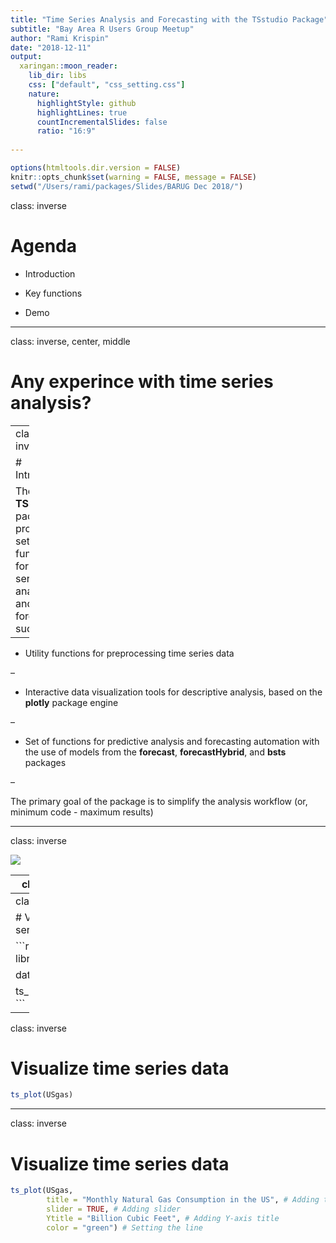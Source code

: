 ```yaml
---
title: "Time Series Analysis and Forecasting with the TSstudio Package"
subtitle: "Bay Area R Users Group Meetup"
author: "Rami Krispin"
date: "2018-12-11"
output:
  xaringan::moon_reader:
    lib_dir: libs
    css: ["default", "css_setting.css"]
    nature:
      highlightStyle: github
      highlightLines: true
      countIncrementalSlides: false
      ratio: "16:9"
    
---
```


```r
options(htmltools.dir.version = FALSE)
knitr::opts_chunk$set(warning = FALSE, message = FALSE)
setwd("/Users/rami/packages/Slides/BARUG Dec 2018/")
```

class: inverse

# Agenda

- Introduction

- Key functions

- Demo


---

class: inverse, center, middle

# Any experince with time series analysis?

---
class: inverse

# Introduction

The **TSstudio** package provides a set of functions for time series analysis and forecasting such as:

--

- Utility functions for preprocessing time series data

--

- Interactive data visualization tools for descriptive analysis, based on the **plotly** package engine

--

- Set of functions for predictive analysis and forecasting automation with the use of models from the **forecast**, **forecastHybrid**, and **bsts** packages

--

The primary goal of the package is to simplify the analysis workflow (or, minimum code - maximum results) 


---

class: inverse

![](TSstudio Structure.png)

---
class: inverse

# Installation

Install from [CRAN](https://cran.r-project.org/web/packages/TSstudio/index.html):

```r
install.packages("TSstudio")
```

Or from [Github](https://github.com/RamiKrispin/TSstudio):

```r
devtools::install_github("RamiKrispin/TSstudio")
```

---
class: inverse

# Visualize time series data

```r
library(TSstudio)

data(USgas)

ts_info(USgas)
```


---
class: inverse

# Visualize time series data

```r
ts_plot(USgas)
```

---
class: inverse

# Visualize time series data

```r
ts_plot(USgas,
        title = "Monthly Natural Gas Consumption in the US", # Adding title
        slider = TRUE, # Adding slider
        Ytitle = "Billion Cubic Feet", # Adding Y-axis title
        color = "green") # Setting the line 
```
